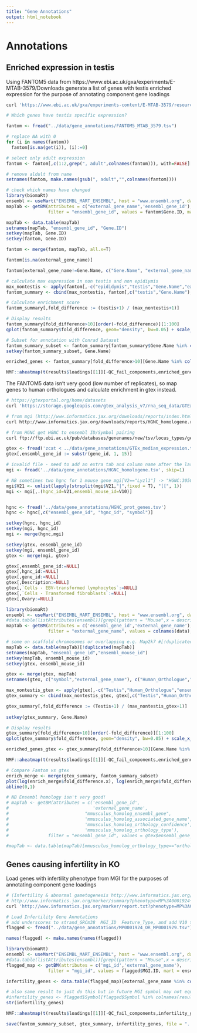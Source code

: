 ```yaml
---
title: "Gene Annotations"
output: html_notebook
---
```


# Annotations
## Enriched expression in testis
Using FANTOM5 data from https://www.ebi.ac.uk/gxa/experiments/E-MTAB-3579/Downloads generate a list of genes with testis enriched expression for the purpose of annotating component gene loadings

```bash
curl 'https://www.ebi.ac.uk/gxa/experiments-content/E-MTAB-3579/resources/ExperimentDownloadSupplier.RnaSeqBaseline/tpms.tsv' -o ../data/gene_annotations/FANTOM5_MTAB_3579.tsv
```


```r
# Which genes have testis specific expression?

fantom <- fread("../data/gene_annotations/FANTOM5_MTAB_3579.tsv")

# replace NA with 0
for (i in names(fantom))
  fantom[is.na(get(i)), (i):=0]

# select only adult expression
fantom <- fantom[,c(1:2,grep(", adult",colnames(fantom))), with=FALSE]

# remove aldult from name
setnames(fantom, make.names(gsub(", adult","",colnames(fantom))))

# check which names have changed
library(biomaRt)
ensembl <- useMart("ENSEMBL_MART_ENSEMBL", host = "www.ensembl.org", dataset = "mmusculus_gene_ensembl")
mapTab <- getBM(attributes = c("external_gene_name",'ensembl_gene_id'),
				filter = "ensembl_gene_id", values = fantom$Gene.ID, mart = ensembl, uniqueRows=TRUE)

mapTab <- data.table(mapTab)
setnames(mapTab, "ensembl_gene_id", "Gene.ID")
setkey(mapTab, Gene.ID)
setkey(fantom, Gene.ID)

fantom <- merge(fantom, mapTab, all.x=T)

fantom[is.na(external_gene_name)]

fantom[external_gene_name!=Gene.Name, c("Gene.Name", "external_gene_name")]

# calculate max expression in non testis and non epidiymis
max_nontestis <- apply(fantom[,-c("epididymis","testis","Gene.Name","external_gene_name","Gene.ID")], 1, max)
fantom_summary <- cbind(max_nontestis, fantom[,c("testis","Gene.Name"), with=FALSE])

# Calculate enrichment score
fantom_summary[,fold_difference := (testis+1) / (max_nontestis+1)]

# Display results
fantom_summary[fold_difference>10][order(-fold_difference)][1:100]
qplot(fantom_summary$fold_difference, geom="density", bw=0.05) + scale_x_log10(breaks=c(1,10,100,1000)) +geom_vline(xintercept=10) + ggtitle("Define enrichmennt threshold")

# Subset for annotation with Conrad Dataset
fantom_summary_subset <- fantom_summary[fantom_summary$Gene.Name %in% colnames(data)][,.(Gene.Name, fold_difference = signif(fold_difference,3))]
setkey(fantom_summary_subset, Gene.Name)

enriched_genes <- fantom_summary[fold_difference>10][Gene.Name %in% colnames(results$loadings[[1]])]$Gene.Name

NMF::aheatmap(t(results$loadings[[1]][-QC_fail_components,enriched_genes]), breaks=0, Colv = NA, cexRow = 0.7, layout = "_*", main="In Which Components Are Testis Enriched Genes")

```

The FANTOM5 data isn't very good (low number of replicates), so map genes to human orthologues and calculate enrichment in gtex instead.

```bash
# https://gtexportal.org/home/datasets
curl 'https://storage.googleapis.com/gtex_analysis_v7/rna_seq_data/GTEx_Analysis_2016-01-15_v7_RNASeQCv1.1.8_gene_median_tpm.gct.gz' -o ../data/gene_annotations/GTEx_median_expression.tsv.gz

# from mgi (http://www.informatics.jax.org/downloads/reports/index.html#homology) get mouse ID to HNCG ID pairing
curl http://www.informatics.jax.org/downloads/reports/HGNC_homologene.rpt -o ../data/gene_annotations/HGNC_homologene.tsv

# from HGNC get HGNC to ensembl ID/Symbol pairing
curl ftp://ftp.ebi.ac.uk/pub/databases/genenames/new/tsv/locus_types/gene_with_protein_product.txt -o ../data/gene_annotations/HGNC_prot_genes.tsv

```


```r

gtex <- fread('zcat < ../data/gene_annotations/GTEx_median_expression.tsv.gz')
gtex[,ensembl_gene_id := substr(gene_id, 1, 15)]

# invalid file - need to add an extra tab and column name after the last one / skip first row
mgi <- fread('../data/gene_annotations/HGNC_homologene.tsv', skip=1)

# NB sometimes two hgnc for 1 mouse gene mgi[V2=="Lyzl1"] -> "HGNC:30502|HGNC:29613", choose the first arbitrarily
mgi$V21 <- unlist(lapply(strsplit(mgi$V21,"|",fixed = T), "[[", 1))
mgi <- mgi[,.(hgnc_id=V21,ensembl_mouse_id=V10)]


hgnc <- fread('../data/gene_annotations/HGNC_prot_genes.tsv')
hgnc <- hgnc[,c("ensembl_gene_id", "hgnc_id", "symbol")]

setkey(hgnc, hgnc_id)
setkey(mgi, hgnc_id)
mgi <- merge(hgnc,mgi)

setkey(gtex, ensembl_gene_id)
setkey(mgi, ensembl_gene_id)
gtex <- merge(mgi, gtex)

gtex[,ensembl_gene_id:=NULL]
gtex[,hgnc_id:=NULL]
gtex[,gene_id:=NULL]
gtex[,Description:=NULL]
gtex[,`Cells - EBV-transformed lymphocytes`:=NULL]
gtex[,`Cells - Transformed fibroblasts`:=NULL]
gtex[,Ovary:=NULL]

library(biomaRt)
ensembl <- useMart("ENSEMBL_MART_ENSEMBL", host = "www.ensembl.org", dataset = "mmusculus_gene_ensembl")
#data.table(listAttributes(ensembl))[grepl(pattern = "Mouse",x = description)]
mapTab <- getBM(attributes = c('ensembl_gene_id','external_gene_name'),
				filter = "external_gene_name", values = colnames(data), mart = ensembl, uniqueRows=TRUE)

# some on scaffold chromosomes or overlapping e.g. Map2k7 #[!duplicated(mapTab$external_gene_name)]
mapTab <- data.table(mapTab)[!duplicated(mapTab)]
setnames(mapTab, "ensembl_gene_id","ensembl_mouse_id")
setkey(mapTab, ensembl_mouse_id)
setkey(gtex, ensembl_mouse_id)

gtex <- merge(gtex, mapTab)
setnames(gtex, c("symbol","external_gene_name"), c("Human_Orthologue","Gene.Name"))

max_nontestis_gtex <- apply(gtex[,-c("Testis","Human_Orthologue","ensembl_mouse_id","Gene.Name")], 1, max)
gtex_summary <- cbind(max_nontestis_gtex, gtex[,c("Testis","Human_Orthologue","ensembl_mouse_id","Gene.Name"), with=FALSE])

gtex_summary[,fold_difference := (Testis+1) / (max_nontestis_gtex+1)]
             
setkey(gtex_summary, Gene.Name)

# Display results
gtex_summary[fold_difference>10][order(-fold_difference)][1:100]
qplot(gtex_summary$fold_difference, geom="density", bw=0.05) + scale_x_log10(breaks=c(1,10,100,1000)) +geom_vline(xintercept=10) + ggtitle("Define enrichmennt threshold")

enriched_genes_gtex <- gtex_summary[fold_difference>10][Gene.Name %in% colnames(results$loadings[[1]])]$Gene.Name

NMF::aheatmap(t(results$loadings[[1]][-QC_fail_components,enriched_genes_gtex]), breaks=0, Colv = NA, cexRow = 0.7, layout = "_*", main="In Which Components Are Testis Enriched Genes", scale="row")

# Compare Fantom vs gtex
enrich_merge <- merge(gtex_summary, fantom_summary_subset)
plot(log(enrich_merge$fold_difference.x), log(enrich_merge$fold_difference.y), main="Fantom vs Gtex")
abline(0,1)

# NB Ensembl homology isn't very good!
# mapTab <- getBM(attributes = c('ensembl_gene_id',
#                                'external_gene_name',
#                             "mmusculus_homolog_ensembl_gene",
#                             'mmusculus_homolog_associated_gene_name',
#                             'mmusculus_homolog_orthology_confidence',
#                             'mmusculus_homolog_orthology_type'),
# 				filter = "ensembl_gene_id", values = gtex$ensembl_gene_id, mart = ensembl, uniqueRows=TRUE)

#mapTab <- data.table(mapTab)[mmusculus_homolog_orthology_type=="ortholog_one2one"]
```


## Genes causing infertility in KO
Load genes with infertility phenotype from MGI for the purposes of annotating component gene loadings

```bash
# (Infertility & abnormal gametogenesis http://www.informatics.jax.org/vocab/mp_ontology/MP:0001929) #MP0001925_OR_MP0001930.tsv (male infertility & abnormal meiosis)
# http://www.informatics.jax.org/marker/summary?phenotype=MP%3A0001924+OR+MP%3A0001929&mcv=6238161
curl 'http://www.informatics.jax.org/marker/report.txt?phenotype=MP%3A0001924+OR+MP%3A0001929&mcv=6238161' -o ../data/gene_annotations/MP0001924_OR_MP0001929.tsv
```


```r
# Load Infertility Gene Annotations
# add underscores to strand_GRCm38	MGI_ID	Feature_Type, and add V10 to last column
flagged <- fread("../data/gene_annotations/MP0001924_OR_MP0001929.tsv")

names(flagged) <- make.names(names(flagged))

library(biomaRt)
ensembl <- useMart("ENSEMBL_MART_ENSEMBL", host = "www.ensembl.org", dataset = "mmusculus_gene_ensembl")
#data.table(listAttributes(ensembl))[grepl(pattern = "Mouse",x = description)]
flagged_map <- getBM(attributes = c('mgi_id','external_gene_name'),
				filter = "mgi_id", values = flagged$MGI.ID, mart = ensembl, uniqueRows=TRUE)

infertility_genes <- data.table(flagged_map)[external_gene_name %in% colnames(results$loadings[[1]])]$external_gene_name

# also same result to just do this but in future MGI symbol may not equal our symbols
#infertility_genes <- flagged$Symbol[flagged$Symbol %in% colnames(results$loadings[[1]])]
str(infertility_genes)

NMF::aheatmap(t(results$loadings[[1]][-QC_fail_components,infertility_genes]), breaks=0, Colv = NA, cexRow = 0.7, layout = "_*", main="In Which Components Are Infertility Genes", scale="row")
```


```r
save(fantom_summary_subset, gtex_summary, infertility_genes, file = "../data/gene_annotations/gene_annotations.rds")
```

